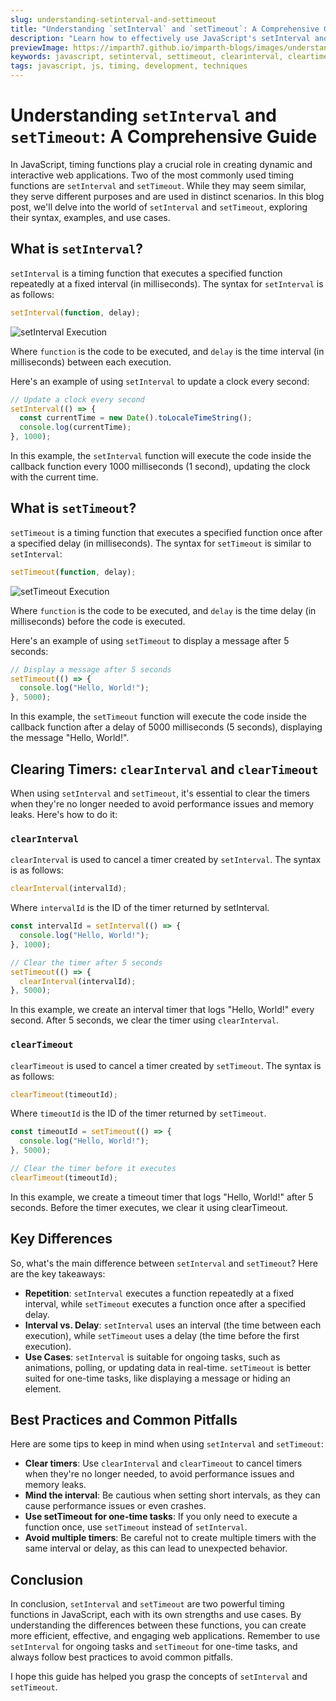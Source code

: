 ```yaml
---
slug: understanding-setinterval-and-settimeout
title: "Understanding `setInterval` and `setTimeout`: A Comprehensive Guide"
description: "Learn how to effectively use JavaScript's setInterval and setTimeout functions to manage timing and scheduling in your web applications. This guide covers syntax, use cases, and best practices for these essential timing functions, including how to clear timers to optimize performance."
previewImage: https://imparth7.github.io/imparth-blogs/images/understanding-setinterval-and-settimeout.png
keywords: javascript, setinterval, settimeout, clearinterval, cleartimeout, timing
tags: javascript, js, timing, development, techniques
---
```


<BannerImage src="https://imparth7.github.io/imparth-blogs/images/understanding-setinterval-and-settimeout.png" alt="Understanding `setInterval` and `setTimeout` Banner" title="Understanding `setInterval` and `setTimeout`" />

# Understanding `setInterval` and `setTimeout`: A Comprehensive Guide

In JavaScript, timing functions play a crucial role in creating dynamic and interactive web applications. Two of the most commonly used timing functions are `setInterval` and `setTimeout`. While they may seem similar, they serve different purposes and are used in distinct scenarios. In this blog post, we'll delve into the world of `setInterval` and `setTimeout`, exploring their syntax, examples, and use cases.

## What is `setInterval`?

`setInterval` is a timing function that executes a specified function repeatedly at a fixed interval (in milliseconds). The syntax for `setInterval` is as follows:

```js
setInterval(function, delay);
```

![setInterval Execution](https://imparth7.github.io/imparth-blogs/images/understanding-setinterval-and-settimeout/setInterval.png)

Where `function` is the code to be executed, and `delay` is the time interval (in milliseconds) between each execution.

Here's an example of using `setInterval` to update a clock every second:

```js
// Update a clock every second
setInterval(() => {
  const currentTime = new Date().toLocaleTimeString();
  console.log(currentTime);
}, 1000);
```

In this example, the `setInterval` function will execute the code inside the callback function every 1000 milliseconds (1 second), updating the clock with the current time.

## What is `setTimeout`?

`setTimeout` is a timing function that executes a specified function once after a specified delay (in milliseconds). The syntax for `setTimeout` is similar to `setInterval`:

```js
setTimeout(function, delay);
```

![setTimeout Execution](https://imparth7.github.io/imparth-blogs/images/understanding-setinterval-and-settimeout/setTimeout.png)

Where `function` is the code to be executed, and `delay` is the time delay (in milliseconds) before the code is executed.

Here's an example of using `setTimeout` to display a message after 5 seconds:

```js
// Display a message after 5 seconds
setTimeout(() => {
  console.log("Hello, World!");
}, 5000);
```

In this example, the `setTimeout` function will execute the code inside the callback function after a delay of 5000 milliseconds (5 seconds), displaying the message "Hello, World!".

## Clearing Timers: `clearInterval` and `clearTimeout`

When using `setInterval` and `setTimeout`, it's essential to clear the timers when they're no longer needed to avoid performance issues and memory leaks. Here's how to do it:

### `clearInterval`

`clearInterval` is used to cancel a timer created by `setInterval`. The syntax is as follows:

```js
clearInterval(intervalId);
```

Where `intervalId` is the ID of the timer returned by setInterval.

```js
const intervalId = setInterval(() => {
  console.log("Hello, World!");
}, 1000);

// Clear the timer after 5 seconds
setTimeout(() => {
  clearInterval(intervalId);
}, 5000);
```

In this example, we create an interval timer that logs "Hello, World!" every second. After 5 seconds, we clear the timer using `clearInterval`.

### `clearTimeout`

`clearTimeout` is used to cancel a timer created by `setTimeout`. The syntax is as follows:

```js
clearTimeout(timeoutId);
```

Where `timeoutId` is the ID of the timer returned by `setTimeout`.

```js
const timeoutId = setTimeout(() => {
  console.log("Hello, World!");
}, 5000);

// Clear the timer before it executes
clearTimeout(timeoutId);
```

In this example, we create a timeout timer that logs "Hello, World!" after 5 seconds. Before the timer executes, we clear it using clearTimeout.

## Key Differences

So, what's the main difference between `setInterval` and `setTimeout`? Here are the key takeaways:

- **Repetition**: `setInterval` executes a function repeatedly at a fixed interval, while `setTimeout` executes a function once after a specified delay.
- **Interval vs. Delay**: `setInterval` uses an interval (the time between each execution), while `setTimeout` uses a delay (the time before the first execution).
- **Use Cases**: `setInterval` is suitable for ongoing tasks, such as animations, polling, or updating data in real-time. `setTimeout` is better suited for one-time tasks, like displaying a message or hiding an element.

## Best Practices and Common Pitfalls

Here are some tips to keep in mind when using `setInterval` and `setTimeout`:

- **Clear timers**: Use `clearInterval` and `clearTimeout` to cancel timers when they're no longer needed, to avoid performance issues and memory leaks.
- **Mind the interval**: Be cautious when setting short intervals, as they can cause performance issues or even crashes.
- **Use setTimeout for one-time tasks**: If you only need to execute a function once, use `setTimeout` instead of `setInterval`.
- **Avoid multiple timers**: Be careful not to create multiple timers with the same interval or delay, as this can lead to unexpected behavior.

## Conclusion

In conclusion, `setInterval` and `setTimeout` are two powerful timing functions in JavaScript, each with its own strengths and use cases. By understanding the differences between these functions, you can create more efficient, effective, and engaging web applications. Remember to use `setInterval` for ongoing tasks and `setTimeout` for one-time tasks, and always follow best practices to avoid common pitfalls.

I hope this guide has helped you grasp the concepts of `setInterval` and `setTimeout`.